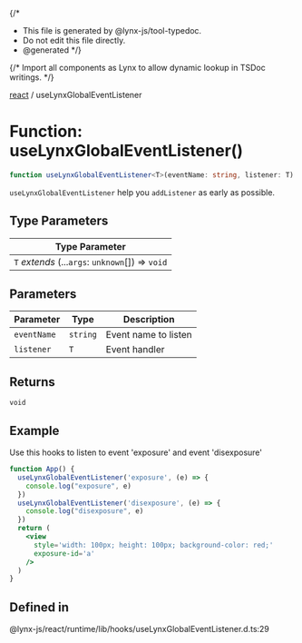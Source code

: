 {/*
* This file is generated by @lynx-js/tool-typedoc.
* Do not edit this file directly.
* @generated
*/}

{/* Import all components as Lynx to allow dynamic lookup in TSDoc writings. */}


[react](/api/react/index.mdx) / useLynxGlobalEventListener

# Function: useLynxGlobalEventListener()

```ts
function useLynxGlobalEventListener<T>(eventName: string, listener: T): void
```

`useLynxGlobalEventListener` help you `addListener` as early as possible.

## Type Parameters

| Type Parameter |
| ------ |
| `T` *extends* (...`args`: `unknown`[]) => `void` |

## Parameters

| Parameter | Type | Description |
| ------ | ------ | ------ |
| `eventName` | `string` | Event name to listen |
| `listener` | `T` | Event handler |

## Returns

`void`

## Example

Use this hooks to listen to event 'exposure' and event 'disexposure'

```jsx
function App() {
  useLynxGlobalEventListener('exposure', (e) => {
    console.log("exposure", e)
  })
  useLynxGlobalEventListener('disexposure', (e) => {
    console.log("disexposure", e)
  })
  return (
    <view
      style='width: 100px; height: 100px; background-color: red;'
      exposure-id='a'
    />
  )
}
```

## Defined in

@lynx-js/react/runtime/lib/hooks/useLynxGlobalEventListener.d.ts:29
